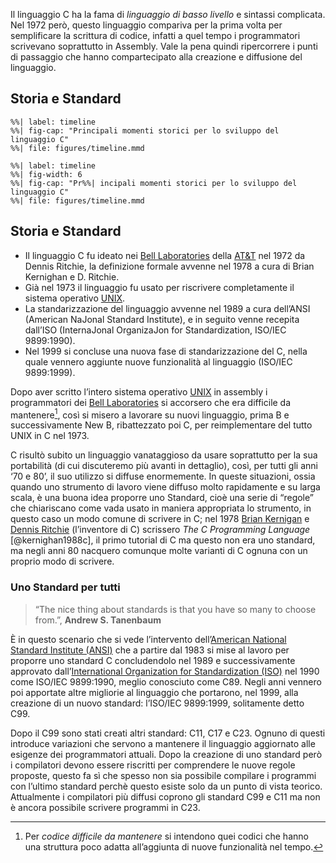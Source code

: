 ::: {.content-hidden when-format="revealjs"}
Il linguaggio C ha la fama di *linguaggio di basso livello* e sintassi complicata. Nel 1972 però, questo linguaggio compariva per la prima volta per semplificare la scrittura di codice, infatti a quel tempo i programmatori scrivevano soprattutto in Assembly. Vale la pena quindi ripercorrere i punti di passaggio che hanno compartecipato alla creazione e diffusione del linguaggio.
:::

## Storia e Standard {.smaller transition=convex auto-animate=true}

::: {.content-visible unless-format="pdf"}
::: {.column-page}
```mermaid
%%| label: timeline
%%| fig-cap: "Principali momenti storici per lo sviluppo del linguaggio C"
%%| file: figures/timeline.mmd
```
:::
:::

::: {.content-visible when-format="pdf"}
```mermaid
%%| label: timeline
%%| fig-width: 6
%%| fig-cap: "Pr%%| incipali momenti storici per lo sviluppo del linguaggio C"
%%| file: figures/timeline.mmd
```
:::

::: {.content-visible when-format="revealjs"}
## Storia e Standard {auto-animate=true .smaller}

- Il linguaggio C fu ideato nei [Bell Laboratories](https://en.wikipedia.org/wiki/Bell_Labs) della [AT&T](https://en.wikipedia.org/wiki/AT%26T) nel 1972 da Dennis Ritchie, la definizione formale avvenne nel 1978 a cura di Brian Kernighan e D. Ritchie.
- Già nel 1973 il linguaggio fu usato per riscrivere completamente il sistema operativo [UNIX](https://en.wikipedia.org/wiki/Unix).
- La standarizzazione del linguaggio avvenne nel 1989 a cura dell'ANSI (American NaJonal Standard Institute), e in seguito venne recepita dall'ISO (InternaJonal OrganizaJon for Standardization, ISO/IEC 9899:1990).
- Nel 1999 si concluse una nuova fase di standarizzazione del C, nella quale vennero aggiunte nuove funzionalità al linguaggio (ISO/IEC 9899:1999).
:::

::: {.content-visible unless-format="revealjs"}
Dopo aver scritto l'intero sistema operativo [UNIX](https://en.wikipedia.org/wiki/Unix) in assembly i programmatori dei [Bell Laboratories](https://en.wikipedia.org/wiki/Bell_Labs) si accorsero che era difficile da mantenere[^1], così si misero a lavorare su nuovi linguaggio, prima B e successivamente New B, ribattezzato poi C, per reimplementare del tutto UNIX in C nel 1973.

[^1]: Per *codice difficile da mantenere* si intendono quei codici che hanno una struttura poco adatta all'aggiunta di nuove funzionalità nel tempo.

C risultò subito un linguaggio vanataggioso da usare soprattutto per la sua portabilità (di cui discuteremo più avanti in dettaglio), così, per tutti gli anni '70 e 80', il suo utilizzo si diffuse enormemente. In queste situazioni, ossia quando uno strumento di lavoro viene diffuso molto rapidamente e su larga scala, è una buona idea proporre uno Standard, cioè una serie di "regole" che chiariscano come vada usato in maniera appropriata lo strumento, in questo caso un modo comune di scrivere in C; nel 1978 [Brian Kernigan](https://en.wikipedia.org/wiki/Brian_Kernighan) e [Dennis Ritchie](https://en.wikipedia.org/wiki/Dennis_Ritchie) (l'inventore di C) scrissero *The C Programming Language* [@kernighan1988c], il primo tutorial di C ma questo non era uno standard, ma negli anni 80 nacquero comunque molte varianti di C ognuna con un proprio modo di scrivere.

### Uno Standard per tutti

> "The nice thing about standards is that you have so many to choose from.", **Andrew S. Tanenbaum**

È in questo scenario che si vede l'intervento  dell'[American National Standard Institute (ANSI)](https://en.wikipedia.org/wiki/American_National_Standards_Institute) che a partire dal 1983 si mise al lavoro per proporre uno standard C concludendolo nel 1989 e successivamente approvato dall'[International Organization for Standardization (ISO)](https://en.wikipedia.org/wiki/International_Organization_for_Standardization) nel 1990 come ISO/IEC 9899:1990, meglio conosciuto come C89. Negli anni vennero poi apportate altre migliorie al linguaggio che portarono, nel 1999, alla creazione di un nuovo standard: l'ISO/IEC 9899:1999, solitamente detto C99.

Dopo il C99 sono stati creati altri standard: C11, C17 e C23. Ognuno di questi introduce variazioni che servono a mantenere il linguaggio aggiornato alle esigenze dei programmatori attuali. Dopo la creazione di uno standard però i compilatori devono essere riscritti per comprendere le nuove regole proposte, questo fa sì che spesso non sia possibile compilare i programmi con l'ultimo standard perchè questo esiste solo da un punto di vista teorico. Attualmente i compilatori più diffusi coprono gli standard C99 e C11 ma non è ancora possibile scrivere programmi in C23.
:::
